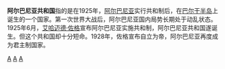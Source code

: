 {{expand|time=2017-02-08T03:15:51+00:00}}
{{Infobox Former Country
|native_name       = Republika Shqiptare
|conventional_long_name = 阿爾巴尼亞共和國
|common_name       = 阿爾巴尼亞
|
|continent         = 歐洲
|region            = 巴爾幹半島
|country           = 阿爾巴尼亞
|status            = 
|empire            = 
|government_type   = 共和國
|
|year_start        = 1925年  
|year_end          = 1928年
|
|event_start       = 建立
|date_start        = 
|event_end         = 取消
|date_end          = 8月31日
|life_span         = 
|
|p1                = 阿爾巴尼亞公國
|flag_p1           = Flag_of_Albania_1920.svg
|s1                = 阿爾巴尼亞王國 (1928年－1939年)
|flag_s1           = Flag Kingdom Of Albania.svg
|image_flag        = Flag of Albania 1926.svg
|image_coat        = Coat of arms of Albania (1925-1928).svg
|
|image_map         = 
|image_map_caption = 
|capital           = [[地拉那|地拉那]]
|national_motto    = 
|anthem            = 
|common_languages  = [[阿爾巴尼亞語|阿爾巴尼亞語]]
|religion          = 
|currency          = 
|
|title_leader         = 總統
|leader1              = [[艾哈迈德·佐格|艾哈迈德·佐格]]
|year_leader1         = 1925-1928 
|leader2              = 
|year_leader2         = 
|leader3              = 
|year_leader3         = 
|leader4              = 
|year_leader4         = 
|title_representative = 
|representative1      = 
|year_representative1 = 
|representative2      =   
|year_representative2 = 
|representative3      =  
|year_representative3 = 
|representative4      =  
|year_representative4 = 
}}
'''阿尔巴尼亚共和国'''指的是在1925年，[[阿尔巴尼亚|阿尔巴尼亚]]实行共和制后，在[[巴尔干半岛|巴尔干半岛]]上诞生的一个国家。第一次世界大战后，阿尔巴尼亚国内局势长期处于动乱状态。1925年6月，[[艾哈迈德·佐格|艾哈迈德·佐格]]宣布阿尔巴尼亚实施共和制，阿尔巴尼亚共和国遂诞生。但这个共和国却十分短命。1928年，佐格宣布自立为帝，阿尔巴尼亚再度成为君主制国家。
{{Euro-hist-stub}}
{{albania-stub}}

[[Category:阿尔巴尼亚历史政权|A]]
[[Category:已不存在的巴尔干半岛国家|A]]
[[Category:已不存在的南欧共和国|A]]